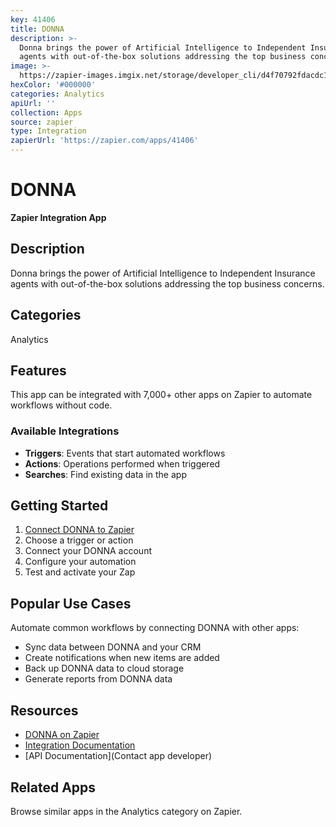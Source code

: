 ```yaml
---
key: 41406
title: DONNA
description: >-
  Donna brings the power of Artificial Intelligence to Independent Insurance
  agents with out-of-the-box solutions addressing the top business concerns.
image: >-
  https://zapier-images.imgix.net/storage/developer_cli/d4f70792fdacdc127773304fa04c1651_2.png?auto=format%2Ccompress&ixlib=python-3.0.0&q=50
hexColor: '#000000'
categories: Analytics
apiUrl: ''
collection: Apps
source: zapier
type: Integration
zapierUrl: 'https://zapier.com/apps/41406'
---
```

# DONNA

**Zapier Integration App**

## Description

Donna brings the power of Artificial Intelligence to Independent Insurance agents with out-of-the-box solutions addressing the top business concerns.

## Categories

Analytics

## Features

This app can be integrated with 7,000+ other apps on Zapier to automate workflows without code.

### Available Integrations

- **Triggers**: Events that start automated workflows
- **Actions**: Operations performed when triggered
- **Searches**: Find existing data in the app

## Getting Started

1. [Connect DONNA to Zapier](https://zapier.com/apps/41406)
2. Choose a trigger or action
3. Connect your DONNA account
4. Configure your automation
5. Test and activate your Zap

## Popular Use Cases

Automate common workflows by connecting DONNA with other apps:

- Sync data between DONNA and your CRM
- Create notifications when new items are added
- Back up DONNA data to cloud storage
- Generate reports from DONNA data

## Resources

- [DONNA on Zapier](https://zapier.com/apps/41406)
- [Integration Documentation](https://zapier.com/apps/41406/integrations)
- [API Documentation](Contact app developer)

## Related Apps

Browse similar apps in the Analytics category on Zapier.
